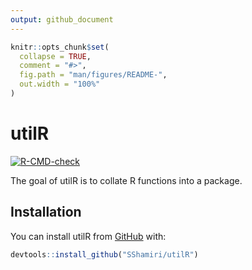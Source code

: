 ```yaml
---
output: github_document
---
```


<!-- README.md is generated from README.Rmd. Please edit that file -->

```r
knitr::opts_chunk$set(
  collapse = TRUE,
  comment = "#>",
  fig.path = "man/figures/README-",
  out.width = "100%"
)
```

# utilR

<!-- badges: start -->
[![R-CMD-check](https://github.com/SShamiri/utilR/actions/workflows/R-CMD-check.yaml/badge.svg)](https://github.com/SShamiri/utilR/actions/workflows/R-CMD-check.yaml)
<!-- badges: end -->

The goal of utilR is to collate R functions into a package.

## Installation

You can install utilR from [GitHub](https://github.com) with:

``` r
devtools::install_github("SShamiri/utilR")
```
